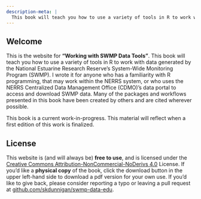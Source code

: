 ```yaml
---
description-meta: |
  This book will teach you how to use a variety of tools in R to work with data generated by the National Estuarine Research Reserve's System-Wide Monitoring Program (SWMP). I wrote it for anyone interested in using SWMP data and applying many of the tools and R packages that have been developed (i.e., SWMPr, SWMPrExtension) to make the SWMP workflow easier. This book builds upon the work of several others, but serves as a compilation of ways in which to implement these wonderful tools.
---
```


## Welcome {.unnumbered}

This is the website for **"Working with SWMP Data Tools"**. This book will teach you how to use a variety of tools in R to work with data generated by the National Estuarine Research Reserve's System-Wide Monitoring Program (SWMP). I wrote it for anyone who has a familiarity with R programming, that may work within the NERRS system, or who uses the NERRS Centralized Data Management Office (CDMO)'s data portal to access and download SWMP data. Many of the packages and workflows presented in this book have been created by others and are cited wherever possible.

::: {.callout-note appearance="simple"}
This book is a current work-in-progress. This material will reflect when a first edition of this work is finalized.
:::


## License

This website is (and will always be) **free to use**, and is licensed under the [Creative Commons Attribution-NonCommercial-NoDerivs 4.0](https://creativecommons.org/licenses/by-nc-nd/4.0/) License. If you'd like a **physical copy** of the book, click the download button in the upper left-hand side to download a pdf version for your own use. If you'd like to give back, please consider reporting a typo or leaving a pull request at [github.com/skdunnigan/swmp-data-edu](https://skdunnigan/swmp-data-edu).